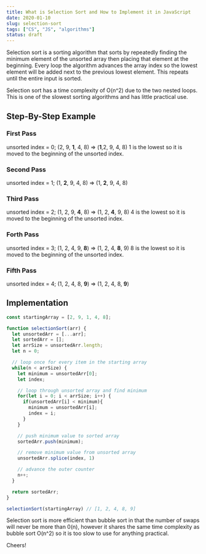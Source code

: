 ```yaml
---
title: What is Selection Sort and How to Implement it in JavaScript
date: 2020-01-10
slug: selection-sort
tags: ["CS", "JS", "algorithms"]
status: draft
---
```


Selection sort is a sorting algorithm that sorts by repeatedly finding the minimum element of the unsorted array then placing that element at the beginning. Every loop the algorithm advances the array index so the lowest element will be added next to the previous lowest element. This repeats until the entire input is sorted.

Selection sort has a time complexity of O(n^2) due to the two nested loops. This is one of the slowest sorting algorithms and has little practical use.

## Step-By-Step Example

### First Pass

unsorted index = 0;
(2, 9, **1**, 4, 8) => (**1**,2, 9, 4, 8)
1 is the lowest so it is moved to the beginning of the unsorted index.

### Second Pass

unsorted index = 1;
(1, **2**, 9, 4, 8) => (1, **2**, 9, 4, 8)

### Third Pass

unsorted index = 2;
(1, 2, 9, **4**, 8) => (1, 2, **4**, 9, 8)
4 is the lowest so it is moved to the beginning of the unsorted index.

### Forth Pass

unsorted index = 3;
(1, 2, 4, 9, **8**) => (1, 2, 4, **8**, 9)
8 is the lowest so it is moved to the beginning of the unsorted index.

### Fifth Pass

unsorted index = 4;
(1, 2, 4, 8, **9**) => (1, 2, 4, 8, **9**)

## Implementation

```JavaScript
const startingArray = [2, 9, 1, 4, 8];

function selectionSort(arr) {
  let unsortedArr = [...arr];
  let sortedArr = [];
  let arrSize = unsortedArr.length;
  let n = 0;

  // loop once for every item in the starting array
  while(n < arrSize) {
    let minimum = unsortedArr[0];
    let index;

    // loop through unsorted array and find minimum
    for(let i = 0; i < arrSize; i++) {
      if(unsortedArr[i] < minimum){
        minimum = unsortedArr[i];
        index = i;
      }
    }

    // push minimum value to sorted array
    sortedArr.push(minimum);

    // remove minimum value from unsorted array
    unsortedArr.splice(index, 1)

    // advance the outer counter
    n++;
  }

  return sortedArr;
}

selectionSort(startingArray) // [1, 2, 4, 8, 9]
```

Selection sort is more efficient than bubble sort in that the number of swaps will never be more than 0(n), however it shares the same time complexity as bubble sort O(n^2) so it is too slow to use for anything practical.

Cheers!
